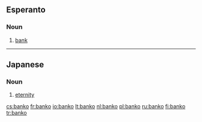 ==Esperanto==

===Noun===
{{infl|eo|noun}}

# [[bank]]

----

==Japanese==

===Noun===
{{ja-noun|r|kanji=万古|hira=ばんこ}}

# [[eternity]]

[[cs:banko]]
[[fr:banko]]
[[io:banko]]
[[lt:banko]]
[[nl:banko]]
[[pl:banko]]
[[ru:banko]]
[[fi:banko]]
[[tr:banko]]